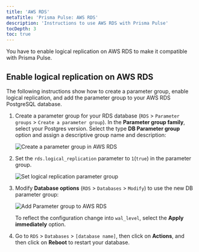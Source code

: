 ```yaml
---
title: 'AWS RDS'
metaTitle: 'Prisma Pulse: AWS RDS'
description: 'Instructions to use AWS RDS with Prisma Pulse'
tocDepth: 3
toc: true
---
```

<head>
    <title>{frontMatter.metaTitle}</title>
</head>

<TopBlock>

You have to enable logical replication on AWS RDS to make it compatible with Prisma Pulse.

</TopBlock>

## Enable logical replication on AWS RDS

The following instructions show how to create a parameter group, enable logical replication, and add the parameter group to your AWS RDS PostgreSQL database.

1. Create a parameter group for your RDS database (`RDS` > `Parameter groups` > `Create a parameter group`). In the **Parameter group family**, select your Postgres version. Select the type **DB Parameter group** option and assign a descriptive group name and description:

   ![Create a parameter group in AWS RDS](/img/pulse/aws-rds-create-parameter-group.png)

2. Set the `rds.logical_replication` parameter to `1`(`true`) in the parameter group.

   ![Set logical replication parameter group](/img/pulse/set-logical-replication-parameter.png)

3. Modify **Database options** (`RDS` > `Databases` > `Modify`) to use the new DB parameter group:

   ![Add Parameter group to AWS RDS](/img/pulse/add-group.png)

   To reflect the configuration change into `wal_level`, select the **Apply immediately** option.

4. Go to `RDS` > `Databases` > `[database name]`, then click on **Actions**, and then click on **Reboot** to restart your database.
